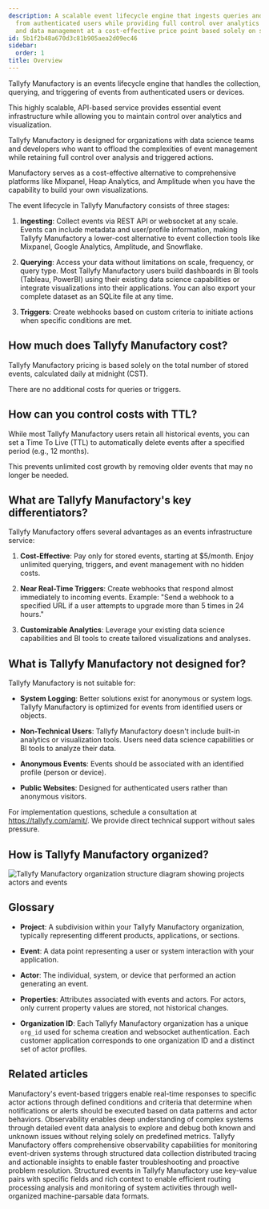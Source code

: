 ```yaml
---
description: A scalable event lifecycle engine that ingests queries and triggers events
  from authenticated users while providing full control over analytics visualization
  and data management at a cost-effective price point based solely on stored events.
id: 5b1f2b48a670d3c81b905aea2d09ec46
sidebar:
  order: 1
title: Overview
---
```


Tallyfy Manufactory is an events lifecycle engine that handles the collection, querying, and triggering of events from authenticated users or devices.

This highly scalable, API-based service provides essential event infrastructure while allowing you to maintain control over analytics and visualization.

Tallyfy Manufactory is designed for organizations with data science teams and developers who want to offload the complexities of event management while retaining full control over analysis and triggered actions.

Manufactory serves as a cost-effective alternative to comprehensive platforms like Mixpanel, Heap Analytics, and Amplitude when you have the capability to build your own visualizations.

The event lifecycle in Tallyfy Manufactory consists of three stages:

1. **Ingesting**: Collect events via REST API or websocket at any scale. Events can include metadata and user/profile information, making Tallyfy Manufactory a lower-cost alternative to event collection tools like Mixpanel, Google Analytics, Amplitude, and Snowflake.

2. **Querying**: Access your data without limitations on scale, frequency, or query type. Most Tallyfy Manufactory users build dashboards in BI tools (Tableau, PowerBI) using their existing data science capabilities or integrate visualizations into their applications. You can also export your complete dataset as an SQLite file at any time.

3. **Triggers**: Create webhooks based on custom criteria to initiate actions when specific conditions are met.

## How much does Tallyfy Manufactory cost?

Tallyfy Manufactory pricing is based solely on the total number of stored events, calculated daily at midnight (CST).

There are no additional costs for queries or triggers.

## How can you control costs with TTL?

While most Tallyfy Manufactory users retain all historical events, you can set a Time To Live (TTL) to automatically delete events after a specified period (e.g., 12 months).

This prevents unlimited cost growth by removing older events that may no longer be needed.

## What are Tallyfy Manufactory's key differentiators?

Tallyfy Manufactory offers several advantages as an events infrastructure service:

1. **Cost-Effective**: Pay only for stored events, starting at $5/month. Enjoy unlimited querying, triggers, and event management with no hidden costs.

2. **Near Real-Time Triggers**: Create webhooks that respond almost immediately to incoming events. Example: "Send a webhook to a specified URL if a user attempts to upgrade more than 5 times in 24 hours."

3. **Customizable Analytics**: Leverage your existing data science capabilities and BI tools to create tailored visualizations and analyses.

## What is Tallyfy Manufactory not designed for?

Tallyfy Manufactory is not suitable for:

* **System Logging**: Better solutions exist for anonymous or system logs. Tallyfy Manufactory is optimized for events from identified users or objects.

* **Non-Technical Users**: Tallyfy Manufactory doesn't include built-in analytics or visualization tools. Users need data science capabilities or BI tools to analyze their data.

* **Anonymous Events**: Events should be associated with an identified profile (person or device).

* **Public Websites**: Designed for authenticated users rather than anonymous visitors.

For implementation questions, schedule a consultation at https://tallyfy.com/amit/. We provide direct technical support without sales pressure.

## How is Tallyfy Manufactory organized?

![Tallyfy Manufactory organization structure diagram showing projects actors and events](https://screenshots.tallyfy.com/manufactory-org-structure-v1.png)

## Glossary

* **Project**: A subdivision within your Tallyfy Manufactory organization, typically representing different products, applications, or sections.

* **Event**: A data point representing a user or system interaction with your application.

* **Actor**: The individual, system, or device that performed an action generating an event.

* **Properties**: Attributes associated with events and actors. For actors, only current property values are stored, not historical changes.

* **Organization ID**: Each Tallyfy Manufactory organization has a unique `org_id` used for schema creation and websocket authentication. Each customer application corresponds to one organization ID and a distinct set of actor profiles.


## Related articles
<CardGrid>
<LinkTitleCard header="<b>Manufactory > Triggers</b>" href="/products/manufactory/triggers/" > Manufactory's event-based triggers enable real-time responses to specific actor actions through defined conditions and criteria that determine when notifications or alerts should be executed based on data patterns and actor behaviors. </LinkTitleCard>
<LinkTitleCard header="<b>Best Practices > What is observability?</b>" href="/products/manufactory/best-practices/what-is-observability/" > Observability enables deep understanding of complex systems through detailed event data analysis to explore and debug both known and unknown issues without relying solely on predefined metrics. </LinkTitleCard>
<LinkTitleCard header="<b>Manufactory > Introduction to observability best practices</b>" href="/products/manufactory/best-practices/" > Tallyfy Manufactory offers comprehensive observability capabilities for monitoring event-driven systems through structured data collection distributed tracing and actionable insights to enable faster troubleshooting and proactive problem resolution. </LinkTitleCard>
<LinkTitleCard header="<b>Best Practices > Understanding structured events</b>" href="/products/manufactory/best-practices/understanding-structured-events/" > Structured events in Tallyfy Manufactory use key-value pairs with specific fields and rich context to enable efficient routing processing analysis and monitoring of system activities through well-organized machine-parsable data formats. </LinkTitleCard>
</CardGrid>